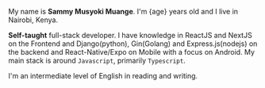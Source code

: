  
My name is **Sammy Musyoki Muange**. I'm {age} years old and I live in Nairobi, Kenya.

**Self-taught** full-stack developer. I have knowledge in ReactJS and NextJS on the Frontend and Django(python), Gin(Golang) and Express.js(nodejs) on the backend
and React-Native/Expo on Mobile with a focus on Android. My main stack is around `Javascript`, primarily `Typescript`.

I'm an intermediate level of English in reading and writing. 
